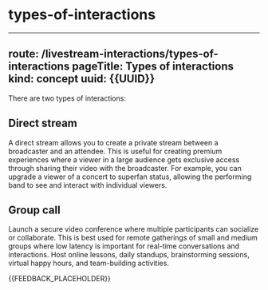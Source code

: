 # types-of-interactions

---
route: /livestream-interactions/types-of-interactions
pageTitle: Types of interactions
kind: concept
uuid: {{UUID}}
---

There are two types of interactions:

## Direct stream

A direct stream allows you to create a private stream between a broadcaster and an attendee. This is useful for creating premium experiences where a viewer in a large audience gets exclusive access through sharing their video with the broadcaster. For example, you can upgrade a viewer of a concert to superfan status, allowing the performing band to see and interact with individual viewers.

## Group call

Launch a secure video conference where multiple participants can socialize or collaborate. This is best used for remote gatherings of small and medium groups where low latency is important for real-time conversations and interactions. Host online lessons, daily standups, brainstorming sessions, virtual happy hours, and team-building activities.

{{FEEDBACK_PLACEHOLDER}}
